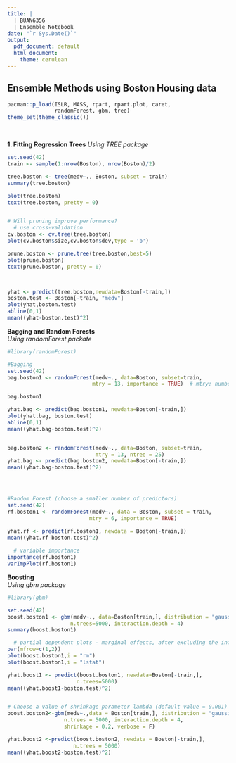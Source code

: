 ```yaml
---
title: |
  | BUAN6356 
  | Ensemble Notebook
date: "`r Sys.Date()`"
output:
  pdf_document: default
  html_document:
    theme: cerulean
---
```


## Ensemble Methods using Boston Housing data    
  
```r
pacman::p_load(ISLR, MASS, rpart, rpart.plot, caret,
               randomForest, gbm, tree)
theme_set(theme_classic())
```
  
\  

__1. Fitting Regression Trees__
_Using TREE package_  
```r
set.seed(42)
train <- sample(1:nrow(Boston), nrow(Boston)/2)

tree.boston <- tree(medv~., Boston, subset = train)
summary(tree.boston)

plot(tree.boston)
text(tree.boston, pretty = 0)


# Will pruning improve performance?
  # use cross-validation
cv.boston <- cv.tree(tree.boston)
plot(cv.boston$size,cv.boston$dev,type = 'b')

prune.boston <- prune.tree(tree.boston,best=5)
plot(prune.boston)
text(prune.boston, pretty = 0)



yhat <- predict(tree.boston,newdata=Boston[-train,])
boston.test <- Boston[-train, "medv"]
plot(yhat,boston.test)
abline(0,1)
mean((yhat-boston.test)^2)
```

\newpage    
__Bagging and Random Forests__   
_Using randomForest packate_   
```r
#library(randomForest)

#Bagging
set.seed(42)
bag.boston1 <- randomForest(medv~., data=Boston, subset=train,
                           mtry = 13, importance = TRUE)  # mtry: number of predictors

bag.boston1

yhat.bag <- predict(bag.boston1, newdata=Boston[-train,])
plot(yhat.bag, boston.test)
abline(0,1)
mean((yhat.bag-boston.test)^2)


bag.boston2 <- randomForest(medv~., data=Boston, subset=train, 
                            mtry = 13, ntree = 25)
yhat.bag <- predict(bag.boston2, newdata=Boston[-train,])
mean((yhat.bag-boston.test)^2)




#Random Forest (choose a smaller number of predictors)
set.seed(42)
rf.boston1 <- randomForest(medv~., data = Boston, subset = train, 
                          mtry = 6, importance = TRUE)

yhat.rf <- predict(rf.boston1, newdata = Boston[-train,])
mean((yhat.rf-boston.test)^2)
  
  # variable importance
importance(rf.boston1)
varImpPlot(rf.boston1)

```


\newpage  
__Boosting__    
_Using gbm package_  
```r
#library(gbm)

set.seed(42)
boost.boston1 <- gbm(medv~., data=Boston[train,], distribution = "gaussian", 
                    n.trees=5000, interaction.depth = 4)
summary(boost.boston1)

  # partial dependent plots - marginal effects, after excluding the influence other variables
par(mfrow=c(1,2))
plot(boost.boston1,i = "rm")
plot(boost.boston1,i = "lstat")

yhat.boost1 <- predict(boost.boston1, newdata=Boston[-train,], 
                      n.trees=5000)
mean((yhat.boost1-boston.test)^2)


# Choose a value of shrinkage parameter lambda (default value = 0.001)
boost.boston2<-gbm(medv~.,data = Boston[train,], distribution = "gaussian", 
                  n.trees = 5000, interaction.depth = 4, 
                  shrinkage = 0.2, verbose = F)

yhat.boost2 <-predict(boost.boston2, newdata = Boston[-train,], 
                     n.trees = 5000)
mean((yhat.boost2-boston.test)^2)
```


